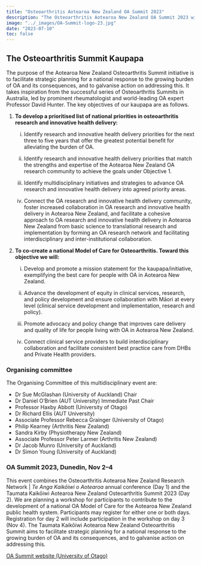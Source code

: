 ```yaml
---
title: "Osteoarthritis Aotearoa New Zealand OA Summit 2023"
description: "The Osteoarthritis Aotearoa New Zealand OA Summit 2023 will be held in Dunedin on 2--4 November"
image: "../_images/OA-Summit-logo-23.jpg"
date: "2023-07-10"
toc: false
---
```


## The Osteoarthritis Summit Kaupapa

The purpose of the Aotearoa New Zealand Osteoarthritis Summit initiative is to facilitate strategic planning for a national response to the growing burden of OA and its consequences, and to galvanise action on addressing this. It takes inspiration from the successful series of Osteoarthritis Summits in Australia, led by prominent rheumatologist and world-leading OA expert Professor David Hunter. The key objectives of our kaupapa are as follows.

1. **To develop a prioritised list of national priorities in osteoarthritis research and innovative health delivery:**

    (i) Identify research and innovative health delivery priorities for the next three to five years that offer the greatest potential benefit for alleviating the burden of OA.
  
    (ii) Identify research and innovative health delivery priorities that match the strengths and expertise of the Aotearoa New Zealand OA research community to achieve the goals under Objective 1.
  
    (iii) Identify multidisciplinary initiatives and strategies to advance OA research and innovative health delivery into agreed priority areas.
  
    (iv) Connect the OA research and innovative health delivery community, foster increased collaboration in OA research and innovative health delivery in Aotearoa New Zealand, and facilitate a cohesive approach to OA research and innovative health delivery in Aotearoa New Zealand from basic science to translational research and implementation by forming an OA research network and facilitating interdisciplinary and inter-institutional collaboration.

2. **To co-create a national Model of Care for Osteoarthritis. Toward this objective we will:**

    (i) Develop and promote a mission statement for the kaupapa/initiative, exemplifying the best care for people with OA in Aotearoa New Zealand.
    
    (ii) Advance the development of equity in clinical services, research, and policy development and ensure collaboration with Māori at every level (clinical service development and implementation, research and policy).
    
    (iii) Promote advocacy and policy change that improves care delivery and quality of life for people living with OA in Aotearoa New Zealand.
    
    (iv) Connect clinical service providers to build interdisciplinary collaboration and facilitate consistent best practice care from DHBs and Private Health providers.

### Organising committee

The Organising Committee of this multidisciplinary event are:

* Dr Sue McGlashan (University of Auckland) Chair
* Dr Daniel O’Brien (AUT University) Immediate Past Chair
* Professor Haxby Abbott (University of Otago)
* Dr Richard Ellis (AUT University)
* Associate Professor Rebecca Grainger (University of Otago)
* Philip Kearney (Arthritis New Zealand)
* Sandra Kirby (Physiotherapy New Zealand)
* Associate Professor Peter Larmer (Arthritis New Zealand)
* Dr Jacob Munro (University of Auckland)
* Dr Simon Young (University of Auckland)

### OA Summit 2023, Dunedin, Nov 2--4

This event combines the Osteoarthritis Aotearoa New Zealand Research Network | *Te Anga Kaikōiwi o Aotearoa* annual conference (Day 1) and the Taumata Kaikōiwi Aotearoa New Zealand Osteoarthritis Summit 2023 (Day 2). We are planning a workshop for participants to contribute to the development of a national OA Model of Care for the Aotearoa New Zealand public health system. Participants may register for either one or both days. Registration for day 2 will include participation in the workshop on day 3 (Nov 4). The Taumata Kaikōiwi Aotearoa New Zealand Osteoarthritis Summit aims to facilitate strategic planning for a national response to the growing burden of OA and its consequences, and to galvanise action on addressing this.

[OA Summit website (University of Otago)](https://events.otago.ac.nz/2023-oa-summit)

